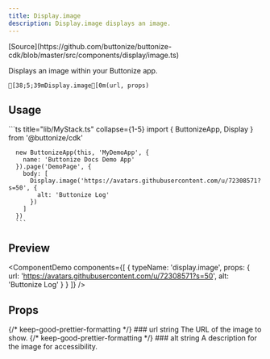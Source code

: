 ```yaml
---
title: Display.image
description: Display.image displays an image.
---
```




<FrameworkSelect>
	<FrameworkContent>
		<Fragment slot="cdk">
			[Source](https://github.com/buttonize/buttonize-cdk/blob/master/src/components/display/image.ts)
		</Fragment>
	</FrameworkContent>
</FrameworkSelect>

Displays an image within your Buttonize app.

```ansi frame="none"
[38;5;39mDisplay.image[0m(url, props)
```

## Usage

<FrameworkContent>
   <Fragment slot="cdk">
      ```ts title="lib/MyStack.ts" collapse={1-5}
      import { ButtonizeApp, Display } from '@buttonize/cdk'

      new ButtonizeApp(this, 'MyDemoApp', {
        name: 'Buttonize Docs Demo App'
      }).page('DemoPage', {
        body: [
          Display.image('https://avatars.githubusercontent.com/u/72308571?s=50', {
            alt: 'Buttonize Log'
          })
        ]
      })
      ```

   </Fragment>
</FrameworkContent>

## Preview

<ComponentDemo
	components={[
		{
			typeName: 'display.image',
			props: {
				url: 'https://avatars.githubusercontent.com/u/72308571?s=50',
				alt: 'Buttonize Log'
			}
		}
	]}
/>

## Props

<FrameworkContent>
	<Fragment slot="cdk">
		<PropDescription>
			<Fragment slot="title">
				{/* keep-good-prettier-formatting */}
				### url
			</Fragment>
			<PropMarker slot="markers" type="required" />
			<Fragment slot="type">string</Fragment>
			<Fragment slot="description">The URL of the image to show.</Fragment>
		</PropDescription>
		<PropDescription>
			<Fragment slot="title">
				{/* keep-good-prettier-formatting */}
				### alt
			</Fragment>
			<PropMarker slot="markers" type="optional" />
			<Fragment slot="type">string</Fragment>
			<Fragment slot="description">
				A description for the image for accessibility.
			</Fragment>
		</PropDescription>
		<SpacingProps />
	</Fragment>
</FrameworkContent>
